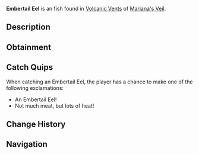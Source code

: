 {{FishInfobox
|image          = Embertail Eel.png
|rarity         = Uncommon
|sea            = First Sea
|location       = [[Volcanic Vents]]
|sublocation    = 
|sources        = Fishing Rod
|radar_location = 
|xp             = 90
|weather        = 
|time           = Night
|season         = Spring
|bait           = Flakes
|base_weight    = 4
|base_value     = 130
|weight_range   = 2.2
|base_chance    = 60
|base_resil     = 90
}}
'''Embertail Eel''' is an {{Rarity|Uncommon}} fish found in [[Volcanic Vents]] of [[Mariana's Veil]].

== Description ==
{{Description|A small eel with molten stripes that shimmer in the dark. It glows faintly at night.|Bestiary Entry}}

== Obtainment ==
{{Description|A small yet dangerous fish, not a fan of direct light.|Bestiary Hint}}
{{Fish Availability|
Mariana's Veil/Volcanic Vents
|top_rods      = 
Firefly Rod\226688\246634.29;
Wildflower Rod\224188.35\208446.83;
Rapid Rod\224120.14\252636.42;
Azure Of Lagoon\219574.14\201361.2;
Adventurer's Rod\215478.77\215870.34;
Fungal Rod\211216.32\218958.47;
Training Rod\184880.38\184880.38;
Antler Rod\197727.88\204975.61;
Free Spirit Rod\210576.51\178981.05;
Depthseeker Rod\208015.74\160117.02;
No-Life Rod\206942.16\205905.46;
Avalanche Rod\206592.61\143958.04;
Verdant Shear Rod\206319.2\175499.04;
Seraphic Rod\205094.87\205094.87;
Astralhook Rod\204844.25\165155.04;
Ethereal Prism Rod\202377.74\192921.72;
Trident Rod\201750.48\143360.18;
Blazebringer Rod\199886.14\186612.62;
Zeus Rod\198374.51\175048.73;
Volcanic Rod\193769.87\132953.58;
Challenger's Rod\192724.84\187725.91;
Rod Of The Forgotten Fang\187280.46\187280.46;
Rod Of The Depths\181035\170616.94;
Rod Of The Exalted One\166578.67\159953.38;
Steady Rod\103172.38\75050.87
|recommended   = Depthseeker Rod
}}

== Catch Quips ==
When catching an Embertail Eel, the player has a chance to make one of the following exclamations:
* An Embertail Eel!
* Not much meat, but lots of heat!

== Change History ==
{{Change History|{{subst:Current Version}}}}

== Navigation ==
{{Fish Navbox|Volcanic Vents}}